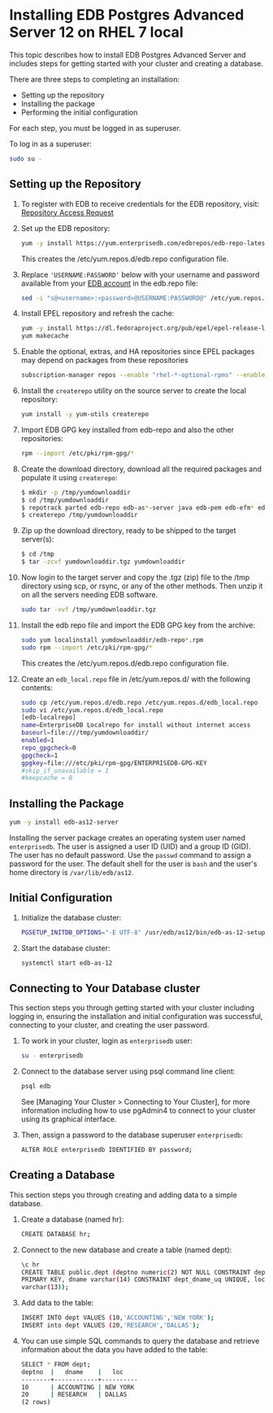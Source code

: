 # Installing EDB Postgres Advanced Server 12 on RHEL 7 local

This topic describes how to install EDB Postgres Advanced Server and includes steps for getting started with your cluster and creating a database.

There are three steps to completing an installation:

- Setting up the repository
- Installing the package
- Performing the initial configuration

For each step, you must be logged in as superuser.

To log in as a superuser:

```sh
sudo su -
```

## Setting up the Repository

1. To register with EDB to receive credentials for the EDB repository, visit: [Repository Access Request](https://www.enterprisedb.com/repository-access-request)

1. Set up the EDB repository:

   ```sh
   yum -y install https://yum.enterprisedb.com/edbrepos/edb-repo-latest.noarch.rpm
   ```

   This creates the /etc/yum.repos.d/edb.repo configuration file.

1. Replace `'USERNAME:PASSWORD'` below with your username and password available from your
   [EDB account](https://www.enterprisedb.com/user) in the edb.repo file:

   ```sh
   sed -i "s@<username>:<password>@USERNAME:PASSWORD@" /etc/yum.repos.d/edb.repo
   ```

1. Install EPEL repository and refresh the cache:

   ```sh
   yum -y install https://dl.fedoraproject.org/pub/epel/epel-release-latest-7.noarch.rpm
   yum makecache
   ```

1. Enable the optional, extras, and HA repositories since EPEL packages may depend on packages from these repositories

   ```sh
   subscription-manager repos --enable "rhel-*-optional-rpms" --enable "rhel-*-extras-rpms"  --enable "rhel-ha-for-rhel-*-server-rpms"
   ```

1. Install the `createrepo` utility on the source server to create the local repository:

   ```sh
   yum install -y yum-utils createrepo
   ```

1. Import EDB GPG key installed from edb-repo and also the other repositories:

   ```sh
   rpm --import /etc/pki/rpm-gpg/*
   ```

1. Create the download directory, download all the required packages and populate it using `createrepo`:

   ```sh
   $ mkdir -p /tmp/yumdownloaddir
   $ cd /tmp/yumdownloaddir
   $ repotrack parted edb-repo edb-as*-server java edb-pem edb-efm* edb-migrationtoolkit ppas-xdb edb-as*-pgagent.x86_64 edb-bart
   $ createrepo /tmp/yumdownloaddir
   ```

1. Zip up the download directory, ready to be shipped to the target server(s):

   ```sh
   $ cd /tmp
   $ tar -zcvf yumdownloaddir.tgz yumdownloaddir
   ```

1. Now login to the target server and copy the .tgz (zip) file to the /tmp directory using scp, or rsync, or any of the other methods. Then unzip it on all the servers needing EDB software.

   ```sh
   sudo tar -xvf /tmp/yumdownloaddir.tgz
   ```

1. Install the edb repo file and import the EDB GPG key from the archive:

   ```sh
   sudo yum localinstall yumdownloaddir/edb-repo*.rpm
   sudo rpm --import /etc/pki/rpm-gpg/*
   ```

   This creates the /etc/yum.repos.d/edb.repo configuration file.

1. Create an `edb_local.repo` file in /etc/yum.repos.d/ with the following contents:
   ```sh
   sudo cp /etc/yum.repos.d/edb.repo /etc/yum.repos.d/edb_local.repo
   sudo vi /etc/yum.repos.d/edb_local.repo
   [edb-localrepo]
   name=EnterpriseDB Localrepo for install without internet access
   baseurl=file:///tmp/yumdownloaddir/
   enabled=1
   repo_gpgcheck=0
   gpgcheck=1
   gpgkey=file:///etc/pki/rpm-gpg/ENTERPRISEDB-GPG-KEY
   #skip_if_unavailable = 1
   #keepcache = 0
   ```

## Installing the Package

```sh
yum -y install edb-as12-server
```

Installing the server package creates an operating system user named `enterprisedb`. The user is assigned a user ID (UID) and a group ID (GID). The user has no default password. Use the `passwd` command to assign a password for the user. The default shell for the user is `bash` and the user's home directory is `/var/lib/edb/as12`.

## Initial Configuration

1. Initialize the database cluster:

   ```sh
   PGSETUP_INITDB_OPTIONS="-E UTF-8" /usr/edb/as12/bin/edb-as-12-setup initdb
   ```

1. Start the database cluster:

   ```sh
   systemctl start edb-as-12
   ```

## Connecting to Your Database cluster

This section steps you through getting started with your cluster including logging in, ensuring the installation and initial configuration was successful, connecting to your cluster, and creating the user password.

1. To work in your cluster, login as `enterprisedb` user:

   ```sh
   su - enterprisedb
   ```

1. Connect to the database server using psql command line client:

   ```sh
   psql edb
   ```

   See [Managing Your Cluster > Connecting to Your Cluster], for more information including how to use pgAdmin4 to connect to your cluster using its graphical interface.

1. Then, assign a password to the database superuser `enterprisedb`:

   ```sh
   ALTER ROLE enterprisedb IDENTIFIED BY password;
   ```

## Creating a Database

This section steps you through creating and adding data to a simple database.

1. Create a database (named hr):

   ```sh
   CREATE DATABASE hr;
   ```

1. Connect to the new database and create a table (named dept):

   ```sh
   \c hr
   CREATE TABLE public.dept (deptno numeric(2) NOT NULL CONSTRAINT dept_pk
   PRIMARY KEY, dname varchar(14) CONSTRAINT dept_dname_uq UNIQUE, loc
   varchar(13));
   ```

1. Add data to the table:

   ```sh
   INSERT INTO dept VALUES (10,'ACCOUNTING','NEW YORK');
   INSERT into dept VALUES (20,'RESEARCH','DALLAS');
   ```

1. You can use simple SQL commands to query the database and retrieve information about the data you have added to the table:

   ```sh
   SELECT * FROM dept;
   deptno  |   dname    |   loc
   --------+------------+----------
   10      | ACCOUNTING | NEW YORK
   20      | RESEARCH   | DALLAS
   (2 rows)
   ```
